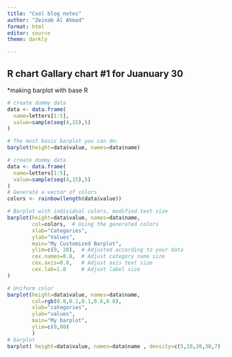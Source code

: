 ```yaml
---
title: "Cool blog notes"
author: "Zeinab Al Ahmad"
format: html
editor: source
theme: darkly

---
```



## R chart Gallary chart #1 for Juanuary 30

*making barplot with base R
```r
# create dummy data
data <- data.frame(
  name=letters[1:5],
  value=sample(seq(4,15),5)
)

# The most basic barplot you can do:
barplot(height=data$value, names=data$name)
```

```r
# create dummy data
data <- data.frame(
  name=letters[1:5],
  value=sample(seq(4,15),5)
)
# Generate a vector of colors
colors <- rainbow(length(data$value))

# Barplot with individual colors, modified text size
barplot(height=data$value, names=data$name, 
        col=colors,  # Using the generated colors
        xlab="Categories", 
        ylab="Values", 
        main="My Customized Barplot", 
        ylim=c(0, 20),  # Adjusted according to your data
        cex.names=0.8,  # Adjust category name size
        cex.axis=0.8,   # Adjust axis text size
        cex.lab=1.0     # Adjust label size
)

# Uniform color
barplot(height=data$value, names=data$name, 
        col=rgb(0.8,0.1,0.1,0.6,0.8),
        xlab="categories", 
        ylab="values", 
        main="My barplot", 
        ylim=c(0,90)
        )
# barplot
barplot( height=data$value, names=data$name , density=c(5,10,20,30,7) , angle=c(0,45,90,11,36) , col="Red"   )
```

